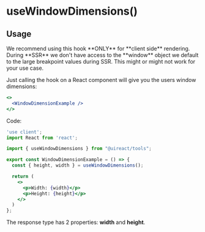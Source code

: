 


# useWindowDimensions()
<Metadata packageName='tools' packageJson={packageJson} description='React hook used to retrieve the user window dimension' includeInformation />

## Usage

<UiCard category='warning'>
  We recommend using this hook **ONLY** for **client side** rendering. During **SSR** we don't have access to the **window** object we default to the large breakpoint values during SSR. This might or might not work for your use case.
</UiCard>

Just calling the hook on a React component will give you the users window dimensions:

```jsx live scope={{WindowDimensionExample}}
<>
  <WindowDimensionExample />
</>
```

Code:
```jsx
'use client';
import React from 'react';

import { useWindowDimensions } from "@uireact/tools";

export const WindowDimensionExample = () => {
  const { height, width } = useWindowDimensions();

  return (
    <>
      <p>Width: {width}</p>
      <p>Height: {height}</p>
    </>
  )
};

```

The response type has 2 properties: **width** and **height**.
